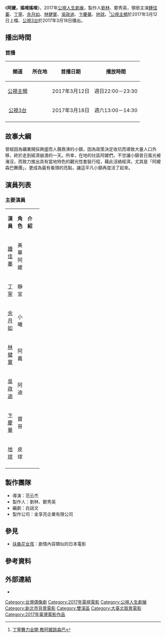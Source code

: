 {{Infobox Television
| show_name            = 阿嬤，搖哩搖哩
| original_name        = 
| image                =
| caption              = 
| show_name_2          = 
| genre                = [[公視人生劇展|公視人生劇展]]、[[電視電影|電視電影]]
| format               = 
| creator              = 
| director             = 范云杰
| writer               = 白話文
| creative_director    = 
| presenter            =
| starring             = {{Nowrap begin}}[[鍾佳蓁|鍾佳蓁]]、[[丁寧_(演員)|丁寧]]、[[余月如|余月如]]、[[林健寰|林健寰]]、<br>[[吳政迪|吳政迪]]、[[卞慶華|卞慶華]]、[[地球_(藝人)|地球]]{{Nowrap end}}
| judges               = 
| voices               = 
| narrated             = 
| theme_music_composer = 
| opentheme            =
| endtheme             = 
| composer             = 
| country              = {{ROC-TW}}
| language             = [[國語|國語]]
| num_seasons          = <!-- or num_series -->
| num_episodes         = 
| list_episodes        = 
| slogan               = 
| executive_producer   = 
| supervising_producer = 
| producer             = [[劉林_(演員)|劉林]]、鄭秀英
| editor               = 
| location             = {{ROC-TW}}
| cinematography       =
| camera               = 
| runtime              = 90分鐘（含[[廣告|廣告]]）
| company              = 金享亮企業有限公司
| distributor          = 
| last_aired           = 
| channel              = [[公視主頻|公視主頻]]
| picture_format       = 高畫質 1920X[[1080i|1080i]]電視電影
| audio_format         = [[立體聲|立體聲]]
| first_run            = {{TWN}}
| aired                = {{start date|2017|03|12}}
| channel_1              = [[公視3台|公視3台]]
| picture_format_1       = 高畫質 1920X[[1080i|1080i]]電視電影
| audio_format_1         = [[立體聲|立體聲]]
| first_run_1            = {{TWN}}
| aired_1              = {{start date|2017|03|18}}
| status               = 
| preceded_by          = 
| followed_by          = 
| related              =
| website              = 
| production_website   = 
| imdb_id              = 
}}
《'''阿嬤，搖哩搖哩'''》，2017年[[公視人生劇展|公視人生劇展]]，製作人[[劉林_(演員)|劉林]]、鄭秀英，領銜主演[[鍾佳蓁|鍾佳蓁]]、[[丁寧_(演員)|丁寧]]、[[余月如|余月如]]、[[林健寰|林健寰]]、[[吳政迪|吳政迪]]、[[卞慶華|卞慶華]]、[[地球_(藝人)|地球]]。<ref>[http://ent.ltn.com.tw/news/paper/1082552 丁寧舞力全開 教阿嬤跳森巴]</ref>[[公視主頻|公視主頻]]於2017年3月12日上檔、[[公視3台|公視3台]]於2017年3月18日播出。

== 播出時間 ==
=== 首播 ===
{{UTC+8}}
{| class="wikitable" style="text-align:center"
|-  
! 頻道 || 所在地 || 首播日期 || 播放時間
|- 
|<center>[[公視主頻|公視主頻]]||<center>{{TWN}}||<center>2017年3月12日||<center>週日22:00－23:30
|-
|<center>[[公視3台|公視3台]]||<center>{{TWN}}||<center>2017年3月18日||<center>週六13:00－14:30
|-
|}
== 故事大綱 ==
曾經因為礦業開採興盛而人聲鼎沸的小鎮，因為政策決定收坑而導致大量人口外移，終於走到經濟崩潰的一天。所幸，在地的社區阿嬤們，不甘讓小鎮昔日風光被淹沒，而致力推出具有當地特色的觀光性套裝行程，藉此活絡經濟。尤其是「阿嬤森巴舞團」，更成為最有看頭的亮點，讓這平凡小鎮再度活了起來。

== 演員列表 ==
=== 主要演員 ===
{|class="wikitable" width="100%"
|- style="background:green; color:snow" align=center 
|width="8%"|'''演員''' || width="9%"|'''角色''' || width="46%"|'''介紹'''
|-
|<center>[[鍾佳蓁|鍾佳蓁]]||<center>美華阿嬤||
|-
|<center>[[丁寧_(演員)|丁寧]]||<center>靜宜||
|-
|<center>[[余月如|余月如]]||<center>小曦||
|-
|<center>[[林健寰|林健寰]]||<center>阿義||
|-
|<center>[[吳政迪|吳政迪]]||<center>阿迪||
|-
|<center>[[卞慶華|卞慶華]]||<center>寶哥||
|-
|<center>[[地球_(藝人)|地球]]||<center>皮球||
|-
|}
== 製作團隊 ==
* 導演：范云杰
* 製作人：劉林、鄭秀英
* 編劇：白話文
* 製作公司：金享亮企業有限公司

==參見==
*[[扶桑花女孩|扶桑花女孩]]：劇情內容類似的日本電影

==參考資料==
{{Reflist}}
== 外部連結 ==
* {{facebook|ptslifestory|公視人生劇展}}
{{電視節目的變遷
|電視台={{flagicon|Taiwan}} [[公視主頻|公視主頻]]
|播放檔次=週日22:00－23:30
|節目名稱=阿嬤，搖哩搖哩<br>（2017年3月12日）
|上一節目=[[十女|十女]]<br>（2017年3月5日）
|下一節目=[[野模|野模]]<br>（2017年3月19日）
}}
{{電視節目的變遷
|電視台={{flagicon|Taiwan}} [[公視3台|公視3台]]
|播放檔次=週六13:00－14:30
|節目名稱=阿嬤，搖哩搖哩<br>（2017年3月18日）
|上一節目=[[十女|十女]]<br>（2017年3月11日）
|下一節目=[[野模|野模]]<br>（2017年3月25日）
}}
{{公視人生劇展}}

[[Category:台灣偶像劇|Category:台灣偶像劇]]
[[Category:2017年電視電影|Category:2017年電視電影]]
[[Category:公視人生劇展|Category:公視人生劇展]]
[[Category:新北市背景電影|Category:新北市背景電影]]
[[Category:雙溪區|Category:雙溪區]]
[[Category:大臺北取景電影|Category:大臺北取景電影]]
[[Category:2017年臺灣電影作品|Category:2017年臺灣電影作品]]